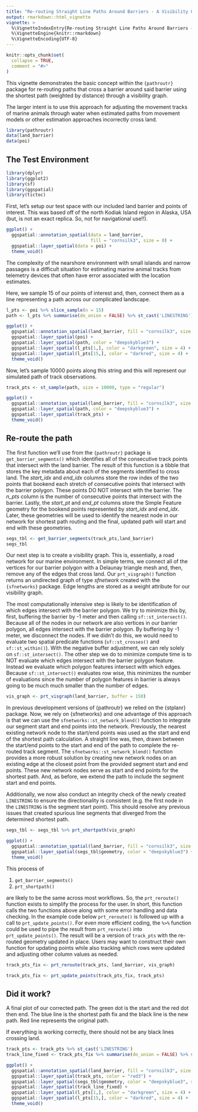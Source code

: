 ```yaml
---
title: "Re-routing Straight Line Paths Around Barriers - A Visibility Graph Demo"
output: rmarkdown::html_vignette
vignette: >
  %\VignetteIndexEntry{Re-routing Straight Line Paths Around Barriers - A Visibility Graph Demo}
  %\VignetteEngine{knitr::rmarkdown}
  %\VignetteEncoding{UTF-8}
---
```


```r
knitr::opts_chunk$set(
  collapse = TRUE,
  comment = "#>"
)
```

This vignette demonstrates the basic concept within the `{pathroutr}` package for
re-routing paths that cross a barrier around said barrier using the shortest path
(weighted by distance) through a visibility graph.

The larger intent is to use this approach for adjusting the movement tracks of marine
animals through water when estimated paths from movement models or other
estimation approaches incorrectly cross land.

```r
library(pathroutr)
data(land_barrier)
data(poi)
```

## The Test Environment

```r
library(dplyr)
library(ggplot2)
library(sf)
library(ggspatial)
library(tictoc)
```


First, let's setup our test space with our included land barrier and points of interest.
This was based off of the north Kodiak Island region in Alaska, USA (but, is not an
exact replica. So, not for navigational use!!). 

```r
ggplot() + 
  ggspatial::annotation_spatial(data = land_barrier, 
                                fill = "cornsilk3", size = 0) +
  ggspatial::layer_spatial(data = poi) +
  theme_void()
```

The complexity of the nearshore environment with small islands and narrow passages is
a difficult situation for estimating marine animal tracks from telemetry devices that
often have error associated with the location estimates.

Here, we sample 15 of our points of interest and, then, connect them as a line
representing a path across our complicated landscape.

```r
l_pts <- poi %>% slice_sample(n = 15)
path <- l_pts %>% summarise(do_union = FALSE) %>% st_cast('LINESTRING')

ggplot() + 
  ggspatial::annotation_spatial(land_barrier, fill = "cornsilk3", size = 0) +
  ggspatial::layer_spatial(poi) +
  ggspatial::layer_spatial(path, color = "deepskyblue3") +
  ggspatial::layer_spatial(l_pts[1,], color = "darkgreen", size = 4) +
  ggspatial::layer_spatial(l_pts[15,], color = "darkred", size = 4) +
  theme_void()
```

Now, let's sample 10000 points along this string and this will represent our simulated
path of track observations.

```r
track_pts <- st_sample(path, size = 10000, type = "regular")

ggplot() + 
  ggspatial::annotation_spatial(land_barrier, fill = "cornsilk3", size = 0) +
  ggspatial::layer_spatial(path, color = "deepskyblue3") +
  ggspatial::layer_spatial(track_pts) +
  theme_void()

```

## Re-route the path

The first function we'll use from the `{pathroutr}` package is `get_barrier_segments()`
which identifies all of the consecutive track points that intersect with the land
barrier. The result of this function is a tibble that stores the key metadata about
each of the segments identified to cross land. The *start_idx* and *end_idx* columns
store the row index of the two points that bookend each stretch of consecutive points
that intersect with the barrier polygon. These points DO NOT intersect with the barrier.
The *n_pts* column is the number of consecutive points that intersect with the barrier.
Lastly, the *start_pt* and *end_pt* columns store the Simple Feature geometry for the
bookend points represented by *start_idx* and *end_idx*. Later, these geometries will be
used to identify the nearest node in our network for shortest path routing and the final, 
updated path will start and end with these geometries.

```r
segs_tbl <- get_barrier_segments(track_pts,land_barrier)
segs_tbl
```

Our next step is to create a visibility graph. This is, essentially, a road network for
our marine environment. In simple terms, we connect all of the vertices for our barrier 
polygon with a Delaunay triangle mesh and, then, remove any of the edges that cross land. 
Our `prt_visgraph()` function returns an undirected graph of type _sfnetwork_ created with 
the `{sfnetworks}` package. Edge lengths are stored as a weight attribute for our
visibility graph.

The most computationally intensive step is likely to be identification of which edges
intersect with the barrier polygon. We try to minimize this by, first, buffering the 
barrier by -1 meter and then calling `sf::st_intersect()`. Because all of the nodes in our
network are also vertices in our barrier polygon, all edges intersect with the barrier
polygon. By buffering by -1 meter, we disconnect the nodes. If we didn't do this, we would
need to evaluate two spatial predicate functions (`sf::st_crosses()` and `sf::st_within()`).
With the negative buffer adjustment, we can rely solely on `sf::st_intersect()`. The other
step we do to minimize compute time is to NOT evaluate which edges intersect with the
barrier polygon feature. Instead we evaluate which polygon features intersect with which
edges. Because `sf::st_intersect()` evaluates row wise, this minimizes the number of 
evaluations since the number of polygon features in barrier is always going to be much
much smaller than the number of edges.

```r
vis_graph <- prt_visgraph(land_barrier, buffer = 150)
```

In previous development versions of {pathroutr} we relied on the {stplanr} package. Now,
we rely on {sfnetworks} and one advantage of this approach is that we can use the 
`sfnetworks::st_network_blend()` function to integrate our segment start and end points
into the network. Previously, the nearest existing network node to the start/end points
was used as the start and end of the shortest path calculation. A straight line was, then,
drawn between the start/end points to the start and end of the path to complete the
re-routed track segment. The `sfnetworks::st_network_blend()` function provides a more
robust solution by creating new network nodes on an existing edge at the closest point
from the provided segment start and end points. These new network nodes serve as start
and end points for the shortest path. And, as before, we extend the path to include the
segment start and end points.

Additionally, we now also conduct an integrity check of the newly created `LINESTRING` to
ensure the directionality is consistent (e.g. the first node in the `LINESTRING` is the
segment start point). This should resolve any previous issues that created spurious line
segments that diverged from the determined shortest path.

```r
segs_tbl <- segs_tbl %>% prt_shortpath(vis_graph)

ggplot() + 
  ggspatial::annotation_spatial(land_barrier, fill = "cornsilk3", size = 0) +
  ggspatial::layer_spatial(segs_tbl$geometry, color = "deepskyblue3") +
  theme_void()

```

This process of 

1. `get_barrier_segments()`
3. `prt_shortpath()`

are likely to be the same across most workflows. So, the `prt_reroute()` function exists
to simplify the process for the user. In short, this function calls the two functions
above along with some error handling and data checking. In the example code below
`prt_reroute()` is followed up with a call to `prt_update_points()`. For even more
efficient coding, the `%>%` function could be used to pipe the result from `prt_reroute()`
into `prt_update_points()`. The result will be a version of `track_pts` with the re-routed
geometry updated in place. Users may want to construct their own function for updating
points while also tracking which rows were updated and adjusting other column values
as needed.

```r
track_pts_fix <- prt_reroute(track_pts, land_barrier, vis_graph)

track_pts_fix <- prt_update_points(track_pts_fix, track_pts)
```


## Did it work?

A final plot of our corrected path. The green dot is the start and the red dot then end.
The blue line is the shortest path fix and the black line is the new path. Red line
represents the original path.

If everything is working correctly, there should not be any black lines crossing land.

```r
track_pts <- track_pts %>% st_cast('LINESTRING')
track_line_fixed <- track_pts_fix %>% summarise(do_union = FALSE) %>% st_cast('LINESTRING')

ggplot() + 
  ggspatial::annotation_spatial(land_barrier, fill = "cornsilk3", size = 0) +
  ggspatial::layer_spatial(track_pts, color = "red3") +
  ggspatial::layer_spatial(segs_tbl$geometry, color = "deepskyblue3", size = 2) +
  ggspatial::layer_spatial(track_line_fixed) +
  ggspatial::layer_spatial(l_pts[1,], color = "darkgreen", size = 4) +
  ggspatial::layer_spatial(l_pts[15,], color = "darkred", size = 4) +
  theme_void()
```
